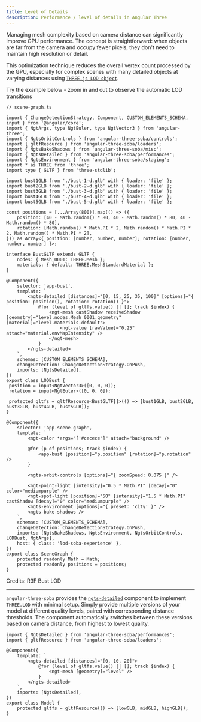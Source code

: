 ```yaml
---
title: Level of Details
description: Performance / level of details in Angular Three
---
```



Managing mesh complexity based on camera distance can significantly improve GPU performance. The concept is straightforward: when objects are far from the camera and occupy fewer pixels, they don't need to maintain high resolution or detail.

This optimization technique reduces the overall vertex count processed by the GPU, especially for complex scenes with many detailed objects at varying distances using [`THREE.js LOD object`](https://threejs.org/docs/#api/en/objects/LOD).

Try the example below - zoom in and out to observe the automatic LOD transitions

```angular-ts
// scene-graph.ts

import { ChangeDetectionStrategy, Component, CUSTOM_ELEMENTS_SCHEMA, input } from '@angular/core';
import { NgtArgs, type NgtEuler, type NgtVector3 } from 'angular-three';
import { NgtsOrbitControls } from 'angular-three-soba/controls';
import { gltfResource } from 'angular-three-soba/loaders';
import { NgtsBakeShadows } from 'angular-three-soba/misc';
import { NgtsDetailed } from 'angular-three-soba/performances';
import { NgtsEnvironment } from 'angular-three-soba/staging';
import * as THREE from 'three';
import type { GLTF } from 'three-stdlib';

import bust1GLB from './bust-1-d.glb' with { loader: 'file' };
import bust2GLB from './bust-2-d.glb' with { loader: 'file' };
import bust3GLB from './bust-3-d.glb' with { loader: 'file' };
import bust4GLB from './bust-4-d.glb' with { loader: 'file' };
import bust5GLB from './bust-5-d.glb' with { loader: 'file' };

const positions = [...Array(800)].map(() => ({
    position: [40 - Math.random() * 80, 40 - Math.random() * 80, 40 - Math.random() * 80],
    rotation: [Math.random() * Math.PI * 2, Math.random() * Math.PI * 2, Math.random() * Math.PI * 2],
})) as Array<{ position: [number, number, number]; rotation: [number, number, number] }>;

interface BustGLTF extends GLTF {
    nodes: { Mesh_0001: THREE.Mesh };
    materials: { default: THREE.MeshStandardMaterial };
}

@Component({
    selector: 'app-bust',
    template: `
        <ngts-detailed [distances]="[0, 15, 25, 35, 100]" [options]="{ position: position(), rotation: rotation() }">
            @for (level of gltfs.value() || []; track $index) {
                <ngt-mesh castShadow receiveShadow [geometry]="level.nodes.Mesh_0001.geometry" [material]="level.materials.default">
                    <ngt-value [rawValue]="0.25" attach="material.envMapIntensity" />
                </ngt-mesh>
            }
        </ngts-detailed>
    `,
    schemas: [CUSTOM_ELEMENTS_SCHEMA],
    changeDetection: ChangeDetectionStrategy.OnPush,
    imports: [NgtsDetailed],
})
export class LODBust {
 position = input<NgtVector3>([0, 0, 0]);
 rotation = input<NgtEuler>([0, 0, 0]);

 protected gltfs = gltfResource<BustGLTF[]>(() => [bust1GLB, bust2GLB, bust3GLB, bust4GLB, bust5GLB]);
}

@Component({
    selector: 'app-scene-graph',
    template: `
        <ngt-color *args="['#cecece']" attach="background" />

        @for (p of positions; track $index) {
            <app-bust [position]="p.position" [rotation]="p.rotation" />
        }

        <ngts-orbit-controls [options]="{ zoomSpeed: 0.075 }" />

        <ngt-point-light [intensity]="0.5 * Math.PI" [decay]="0" color="mediumpurple" />
        <ngt-spot-light [position]="50" [intensity]="1.5 * Math.PI" castShadow [decay]="0" color="mediumpurple" />
        <ngts-environment [options]="{ preset: 'city' }" />
        <ngts-bake-shadows />
    `,
    schemas: [CUSTOM_ELEMENTS_SCHEMA],
    changeDetection: ChangeDetectionStrategy.OnPush,
    imports: [NgtsBakeShadows, NgtsEnvironment, NgtsOrbitControls, LODBust, NgtArgs],
    host: { class: 'lod-soba-experience' },
})
export class SceneGraph {
    protected readonly Math = Math;
    protected readonly positions = positions;
}
```

<div class="h-[600px] w-full rounded border border-dashed border-accent-600 dark:border-accent-200">
	<LODDemo client:only />
</div>
<Credit link="https://codesandbox.io/s/12nmp">Credits: R3F Bust LOD</Credit>

---

`angular-three-soba` provides the [`ngts-detailed`](/reference/soba/performances/detailed) component to implement `THREE.LOD` with minimal setup. Simply provide multiple versions of your model at different quality levels, paired with corresponding distance thresholds. The component automatically switches between these versions based on camera distance, from highest to lowest quality.

```angular-ts
import { NgtsDetailed } from 'angular-three-soba/performances';
import { gltfResource } from 'angular-three-soba/loaders';

@Component({
    template: `
        <ngts-detailed [distances]="[0, 10, 20]">
            @for (level of gltfs.value() || []; track $index) {
                <ngt-mesh [geometry]="level" />
            }
        </ngts-detailed>
    `,
    imports: [NgtsDetailed],
})
export class Model {
    protected gltfs = gltfResource(() => [lowGLB, midGLB, highGLB]);
}
```
